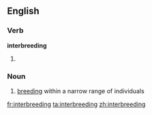 ==English==

===Verb===
'''interbreeding'''

# {{present participle of|[[interbreed]]}}

===Noun===
{{en-noun|-}}

# [[breeding]] within a narrow range of individuals

[[fr:interbreeding]]
[[ta:interbreeding]]
[[zh:interbreeding]]